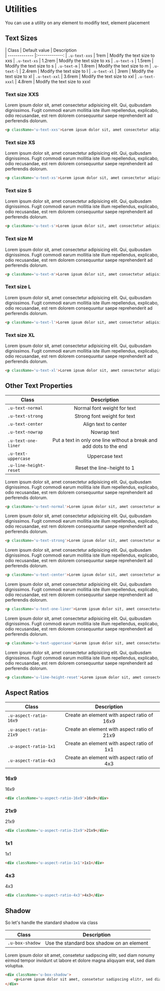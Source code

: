 
<Meta title='1.Docs|13-Utilities'/>

# Utilities
You can use a utility on any element to modifiy text, element placement

## Text Sizes

| Class        | Default value | Description    
| ------------- |:-------------:
| `.u-text-xxs` | 1rem      | Modify the text size to xxs
| `.u-text-xs` | 1.2rem      | Modify the text size to xs
| `.u-text-s` | 1.5rem | Modify the text size to s
| `.u-text-m` | 1.8rem | Modify the text size to m
| `.u-text-l` | 2.4rem | Modify the text size to l
| `.u-text-xl` | 3rem | Modify the text size to xl
| `.u-text-xxl` | 3.6rem | Modify the text size to xxl
| `.u-text-xxxl` | 4.8rem | Modify the text size to xxxl

### Text size XXS
<Preview>
    <Story name='Text Size: XXS'>
        <div>
            <p className='u-text-xxs'>Lorem ipsum dolor sit, amet consectetur adipisicing elit. Qui, quibusdam dignissimos. Fugit commodi earum mollitia iste illum repellendus, explicabo, odio recusandae, est rem dolorem consequuntur saepe reprehenderit ad perferendis dolorum.</p>
        </div>
    </Story>
</Preview>

```html
<p className='u-text-xxs'>Lorem ipsum dolor sit, amet consectetur adipisicing elit. Qui, quibusdam dignissimos. Fugit commodi earum mollitia iste illum repellendus, explicabo, odio recusandae, est rem dolorem consequuntur saepe reprehenderit ad perferendis dolorum.</p>
```


### Text size XS
<Preview>
    <Story name='Text Size: XS'>
        <div>
            <p className='u-text-xs'>Lorem ipsum dolor sit, amet consectetur adipisicing elit. Qui, quibusdam dignissimos. Fugit commodi earum mollitia iste illum repellendus, explicabo, odio recusandae, est rem dolorem consequuntur saepe reprehenderit ad perferendis dolorum.</p>
        </div>
    </Story>
</Preview>

```html
<p className='u-text-xs'>Lorem ipsum dolor sit, amet consectetur adipisicing elit. Qui, quibusdam dignissimos. Fugit commodi earum mollitia iste illum repellendus, explicabo, odio recusandae, est rem dolorem consequuntur saepe reprehenderit ad perferendis dolorum.</p>
```

### Text size S
<Preview>
    <Story name='Text Size: S'>
        <div>
            <p className='u-text-s'>Lorem ipsum dolor sit, amet consectetur adipisicing elit. Qui, quibusdam dignissimos. Fugit commodi earum mollitia iste illum repellendus, explicabo, odio recusandae, est rem dolorem consequuntur saepe reprehenderit ad perferendis dolorum.</p>
        </div>
    </Story>
</Preview>

```html
<p className='u-text-s'>Lorem ipsum dolor sit, amet consectetur adipisicing elit. Qui, quibusdam dignissimos. Fugit commodi earum mollitia iste illum repellendus, explicabo, odio recusandae, est rem dolorem consequuntur saepe reprehenderit ad perferendis dolorum.</p>
```

### Text size M
<Preview>
    <Story name='Text Size: M'>
        <div>
            <p className='u-text-m'>Lorem ipsum dolor sit, amet consectetur adipisicing elit. Qui, quibusdam dignissimos. Fugit commodi earum mollitia iste illum repellendus, explicabo, odio recusandae, est rem dolorem consequuntur saepe reprehenderit ad perferendis dolorum.</p>
        </div>
    </Story>
</Preview>

```html
<p className='u-text-m'>Lorem ipsum dolor sit, amet consectetur adipisicing elit. Qui, quibusdam dignissimos. Fugit commodi earum mollitia iste illum repellendus, explicabo, odio recusandae, est rem dolorem consequuntur saepe reprehenderit ad perferendis dolorum.</p>
```

### Text size L
<Preview>
    <Story name='Text Size: L'>
        <div>
            <p className='u-text-l'>Lorem ipsum dolor sit, amet consectetur adipisicing elit. Qui, quibusdam dignissimos. Fugit commodi earum mollitia iste illum repellendus, explicabo, odio recusandae, est rem dolorem consequuntur saepe reprehenderit ad perferendis dolorum.</p>
        </div>
    </Story>
</Preview>

```html
<p className='u-text-l'>Lorem ipsum dolor sit, amet consectetur adipisicing elit. Qui, quibusdam dignissimos. Fugit commodi earum mollitia iste illum repellendus, explicabo, odio recusandae, est rem dolorem consequuntur saepe reprehenderit ad perferendis dolorum.</p>
```

### Text size XL
<Preview>
    <Story name='Text Size: XL'>
        <div>
            <p className='u-text-xl'>Lorem ipsum dolor sit, amet consectetur adipisicing elit. Qui, quibusdam dignissimos. Fugit commodi earum mollitia iste illum repellendus, explicabo, odio recusandae, est rem dolorem consequuntur saepe reprehenderit ad perferendis dolorum.</p>
        </div>
    </Story>
</Preview>

```html
<p className='u-text-xl'>Lorem ipsum dolor sit, amet consectetur adipisicing elit. Qui, quibusdam dignissimos. Fugit commodi earum mollitia iste illum repellendus, explicabo, odio recusandae, est rem dolorem consequuntur saepe reprehenderit ad perferendis dolorum.</p>
```

## Other Text Properties

| Class        | Description    
| ------------- |:-------------:
| `.u-text-normal`      | Normal font weight for text
| `.u-text-strong`      | Strong font weight for text
| `.u-text-center` | Align text to center
| `.u-text-nowrap` | Nowrap text
| `.u-text-one-liner` | Put a text in only one line without a break and add dots to the end
| `.u-text-uppercase` | Uppercase text
| `.u-line-height-reset` | Reset the line-height to 1

<Preview>
    <Story name='Text Normal'>
        <div>
            <p className='u-text-normal'>Lorem ipsum dolor sit, amet consectetur adipisicing elit. Qui, quibusdam dignissimos. Fugit commodi earum mollitia iste illum repellendus, explicabo, odio recusandae, est rem dolorem consequuntur saepe reprehenderit ad perferendis dolorum.</p>
        </div>
    </Story>
</Preview>

```html
<p className='u-text-normal'>Lorem ipsum dolor sit, amet consectetur adipisicing elit. Qui, quibusdam dignissimos. Fugit commodi earum mollitia iste illum repellendus, explicabo, odio recusandae, est rem dolorem consequuntur saepe reprehenderit ad perferendis dolorum.</p>
```

<Preview>
    <Story name='Text Strong'>
        <div>
            <p className='u-text-strong'>Lorem ipsum dolor sit, amet consectetur adipisicing elit. Qui, quibusdam dignissimos. Fugit commodi earum mollitia iste illum repellendus, explicabo, odio recusandae, est rem dolorem consequuntur saepe reprehenderit ad perferendis dolorum.</p>
        </div>
    </Story>
</Preview>

```html
<p className='u-text-strong'>Lorem ipsum dolor sit, amet consectetur adipisicing elit. Qui, quibusdam dignissimos. Fugit commodi earum mollitia iste illum repellendus, explicabo, odio recusandae, est rem dolorem consequuntur saepe reprehenderit ad perferendis dolorum.</p>
```
<Preview>
    <Story name='Text Center'>
        <div>
            <p className='u-text-center'>Lorem ipsum dolor sit, amet consectetur adipisicing elit. Qui, quibusdam dignissimos. Fugit commodi earum mollitia iste illum repellendus, explicabo, odio recusandae, est rem dolorem consequuntur saepe reprehenderit ad perferendis dolorum.</p>
        </div>
    </Story>
</Preview>

```html
<p className='u-text-center'>Lorem ipsum dolor sit, amet consectetur adipisicing elit. Qui, quibusdam dignissimos. Fugit commodi earum mollitia iste illum repellendus, explicabo, odio recusandae, est rem dolorem consequuntur saepe reprehenderit ad perferendis dolorum.</p>
```

<Preview>
    <Story name='Text One Liner'>
        <div>
            <p className='u-text-one-liner'>Lorem ipsum dolor sit, amet consectetur adipisicing elit. Qui, quibusdam dignissimos. Fugit commodi earum mollitia iste illum repellendus, explicabo, odio recusandae, est rem dolorem consequuntur saepe reprehenderit ad perferendis dolorum.</p>
        </div>
    </Story>
</Preview>

```html
<p className='u-text-one-liner'>Lorem ipsum dolor sit, amet consectetur adipisicing elit. Qui, quibusdam dignissimos. Fugit commodi earum mollitia iste illum repellendus, explicabo, odio recusandae, est rem dolorem consequuntur saepe reprehenderit ad perferendis dolorum.</p>
```

<Preview>
    <Story name='Text Uppercase'>
        <div>
            <p className='u-text-uppercase'>Lorem ipsum dolor sit, amet consectetur adipisicing elit. Qui, quibusdam dignissimos. Fugit commodi earum mollitia iste illum repellendus, explicabo, odio recusandae, est rem dolorem consequuntur saepe reprehenderit ad perferendis dolorum.</p>
        </div>
    </Story>
</Preview>

```html
<p className='u-text-uppercase'>Lorem ipsum dolor sit, amet consectetur adipisicing elit. Qui, quibusdam dignissimos. Fugit commodi earum mollitia iste illum repellendus, explicabo, odio recusandae, est rem dolorem consequuntur saepe reprehenderit ad perferendis dolorum.</p>
```

<Preview>
    <Story name='Line Height Reset'>
        <div>
            <p className='u-line-height-reset'>Lorem ipsum dolor sit, amet consectetur adipisicing elit. Qui, quibusdam dignissimos. Fugit commodi earum mollitia iste illum repellendus, explicabo, odio recusandae, est rem dolorem consequuntur saepe reprehenderit ad perferendis dolorum.</p>
        </div>
    </Story>
</Preview>

```html
<p className='u-line-height-reset'>Lorem ipsum dolor sit, amet consectetur adipisicing elit. Qui, quibusdam dignissimos. Fugit commodi earum mollitia iste illum repellendus, explicabo, odio recusandae, est rem dolorem consequuntur saepe reprehenderit ad perferendis dolorum.</p>
```

## Aspect Ratios

| Class        | Description    
| ------------- |:-------------:
| `.u-aspect-ratio-16x9`      | Create an element with aspect ratio of 16x9
| `.u-aspect-ratio-21x9`      | Create an element with aspect ratio of 21x9
| `.u-aspect-ratio-1x1` | Create an element with aspect ratio of 1x1
| `.u-aspect-ratio-4x3` | Create an element with aspect ratio of 4x3


### 16x9
<Preview>
    <Story name='Aspect Ratio: 16x9'>
        <div className='u-aspect-ratio-16x9' style={{ border: '3px solid #000'}}>16x9</div>
    </Story>
</Preview>

```html
<div className='u-aspect-ratio-16x9'>16x9</div>
```

### 21x9
<Preview>
    <Story name='Aspect Ratio: 21x9'>
        <div className='u-aspect-ratio-21x9' style={{ border: '3px solid #000'}}>21x9</div>
    </Story>
</Preview>

```html
<div className='u-aspect-ratio-21x9'>21x9</div>
```

### 1x1
<Preview>
    <Story name='Aspect Ratio: 1x1'>
        <div className='u-aspect-ratio-1x1' style={{ border: '3px solid #000'}}>1x1</div>
    </Story>
</Preview>

```html
<div className='u-aspect-ratio-1x1'>1x1</div>
```

### 4x3
<Preview>
    <Story name='Aspect Ratio: 4x3'>
        <div className='u-aspect-ratio-4x3' style={{ border: '3px solid #000'}}>4x3</div>
    </Story>
</Preview>

```html
<div className='u-aspect-ratio-4x3'>4x3</div>
```

## Shadow
So let's handle the standard shadow via class


| Class        | Description    
| ------------- |:-------------:
| `.u-box-shadow`      | Use the standard box shadow on an element

<Preview>
    <Story name='Box Shadow'>
        <div className='u-box-shadow'>
          <p>Lorem ipsum dolor sit amet, consetetur sadipscing elitr, sed diam nonumy eirmod tempor invidunt ut labore et dolore magna aliquyam erat, sed diam voluptua.</p>
        </div>
    </Story>
</Preview>

```html
<div className='u-box-shadow'>
    <p>Lorem ipsum dolor sit amet, consetetur sadipscing elitr, sed diam nonumy eirmod tempor invidunt ut labore et dolore magna aliquyam erat, sed diam voluptua.</p>
</div>
```